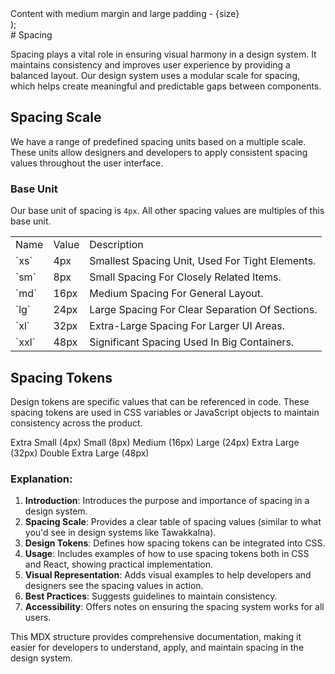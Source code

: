 
  <div style={{ margin: 'var(--spacing-md)', padding: 'var(--spacing-lg)' }}>
    Content with medium margin and large padding - {size}
  </div>
);

<Meta title="StyleGuide / Spacing" />

<Unstyled>
<article className="prose max-w-none">
# Spacing

Spacing plays a vital role in ensuring visual harmony in a design system. It maintains consistency and improves user experience by providing a balanced layout. Our design system uses a modular scale for spacing, which helps create meaningful and predictable gaps between components.

## Spacing Scale

We have a range of predefined spacing units based on a multiple scale. These units allow designers and developers to apply consistent spacing values throughout the user interface.

### Base Unit

Our base unit of spacing is `4px`. All other spacing values are multiples of this base unit.

<table class='table-fixed'>
    <tr>
        <td>Name</td>
        <td>Value</td>
        <td>Description</td>
    </tr>
    <tr>
        <td>`xs`</td>
        <td>4px</td>
        <td>Smallest Spacing Unit, Used For Tight Elements.</td>
    </tr>
    <tr>
        <td>`sm`</td>
        <td>8px</td>
        <td>Small Spacing For Closely Related Items.</td>
    </tr>
    <tr>
        <td>`md`</td>
        <td>16px</td>
        <td>Medium Spacing For General Layout.</td>
    </tr>
    <tr>
        <td>`lg`</td>
        <td>24px</td>
        <td>Large Spacing For Clear Separation Of Sections.</td>
    </tr>
    <tr>
        <td>`xl`</td>
        <td>32px</td>
        <td>Extra-Large Spacing For Larger UI Areas.</td>
    </tr>
    <tr>
        <td>`xxl`</td>
        <td>48px</td>
        <td>Significant Spacing Used In Big Containers.</td>
    </tr>
</table>


## Spacing Tokens

Design tokens are specific values that can be referenced in code. These spacing tokens are used in CSS variables or JavaScript objects to maintain consistency across the product.

<SpacingBox size="xs">Extra Small (4px)</SpacingBox>
<SpacingBox size="sm">Small (8px)</SpacingBox>
<SpacingBox size="md">Medium (16px)</SpacingBox>
<SpacingBox size="lg">Large (24px)</SpacingBox>
<SpacingBox size="xl">Extra Large (32px)</SpacingBox>
<SpacingBox size="xxl">Double Extra Large (48px)</SpacingBox>

### Explanation:

1. **Introduction**: Introduces the purpose and importance of spacing in a design system.
2. **Spacing Scale**: Provides a clear table of spacing values (similar to what you'd see in design systems like Tawakkalna).
3. **Design Tokens**: Defines how spacing tokens can be integrated into CSS.
4. **Usage**: Includes examples of how to use spacing tokens both in CSS and React, showing practical implementation.
5. **Visual Representation**: Adds visual examples to help developers and designers see the spacing values in action.
6. **Best Practices**: Suggests guidelines to maintain consistency.
7. **Accessibility**: Offers notes on ensuring the spacing system works for all users.

This MDX structure provides comprehensive documentation, making it easier for developers to understand, apply, and maintain spacing in the design system.
</article>
</Unstyled>
